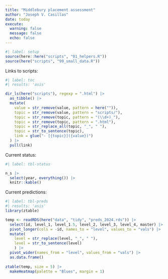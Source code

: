 ```yaml
---
title: "Middlebury placement assessment"
author: "Joseph V. Casillas"
date: today
execute: 
  warning: false
  message: false
  echo: false
---
```


```r
#| label: setup
source(here::here("scripts", "01_helpers.R"))
source(here("scripts", "99_small_data.R"))
```

Links to scripts: 

```r
#| label: toc
#| results: 'asis'

dir_ls(here("scripts"), regexp = ".html") |> 
  as_tibble() |> 
  mutate(
    value = str_remove(value, pattern = here("")), 
    topic = str_remove(value, pattern = "scripts/"), 
    topic = str_remove(topic, pattern = "(\\d+)_"), 
    topic = str_remove(topic, pattern = ".html"), 
    topic = str_replace_all(topic, "_", " "), 
    topic = str_to_sentence(topic), 
    link = glue("- [{topic}]({value})")
  ) |> 
  pull(link)
```


Current status: 


```r
#| label: tbl-status

n_s |> 
  select(year, everything()) |> 
  knitr::kable()
```

Current predictions: 

```r
#| label: tbl-preds
#| results: 'asis'
library(ztable)

temp <- readRDS(here("data", "tidy", "preds_2024.rds")) |> 
  select(id, level_1, level_1.5, level_2, level_3, level_4, master) |> 
  pivot_longer(cols = -id, names_to = "level", values_to = "vals") |> 
  mutate(
    level = str_replace(level, "_", " "), 
    level = str_to_sentence(level)
    ) |> 
  pivot_wider(names_from = "level", values_from = "vals") |> 
  as.data.frame()
 
ztable(temp, size = 5) |> 
  makeHeatmap(palette = "Blues", margin = 1)

```

